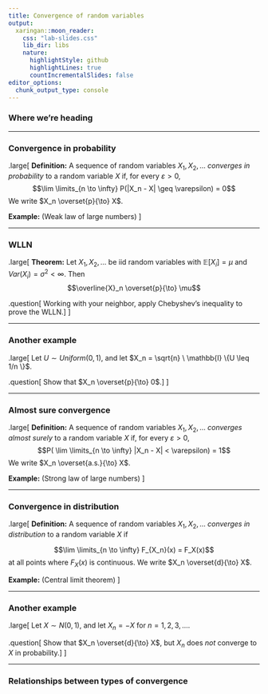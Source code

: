 ```yaml
---
title: Convergence of random variables
output:
  xaringan::moon_reader:
    css: "lab-slides.css"
    lib_dir: libs
    nature:
      highlightStyle: github
      highlightLines: true
      countIncrementalSlides: false
editor_options: 
  chunk_output_type: console
---
```


### Where we're heading

---

### Convergence in probability

.large[
**Definition:** A sequence of random variables $X_1, X_2,...$ *converges in probability* to a random variable $X$ if, for every $\varepsilon > 0$,
$$\lim \limits_{n \to \infty} P(|X_n - X| \geq \varepsilon) = 0$$
We write $X_n \overset{p}{\to} X$.

**Example:** (Weak law of large numbers) 
]

---

### WLLN

.large[
**Theorem:** Let $X_1, X_2, ...$ be iid random variables with $\mathbb{E}[X_i] = \mu$ and $Var(X_i) = \sigma^2 < \infty$. Then
$$\overline{X}_n \overset{p}{\to} \mu$$

.question[
Working with your neighbor, apply Chebyshev's inequality to prove the WLLN.
]
]

---

### Another example

.large[
Let $U \sim Uniform(0, 1)$, and let $X_n = \sqrt{n} \ \mathbb{I} \{U \leq 1/n \}$.

.question[
Show that $X_n \overset{p}{\to} 0$.
]
]

---

### Almost sure convergence

.large[
**Definition:** A sequence of random variables $X_1, X_2,...$ *converges almost surely* to a random variable $X$ if, for every $\varepsilon > 0$,
$$P( \lim \limits_{n \to \infty} |X_n - X| < \varepsilon) = 1$$
We write $X_n \overset{a.s.}{\to} X$.

**Example:** (Strong law of large numbers) 
]

---

### Convergence in distribution

.large[
**Definition:** A sequence of random variables $X_1, X_2,...$ *converges in distribution* to a random variable $X$ if

$$\lim \limits_{n \to \infty} F_{X_n}(x) = F_X(x)$$
at all points where $F_X(x)$ is continuous. We write $X_n \overset{d}{\to} X$.

**Example:** (Central limit theorem) 
]

---

### Another example

.large[
Let $X \sim N(0, 1)$, and let $X_n = -X$ for $n = 1, 2, 3, ...$. 

.question[
Show that $X_n \overset{d}{\to} X$, but $X_n$ does *not* converge to $X$ in probability.
]
]


---

### Relationships between types of convergence

